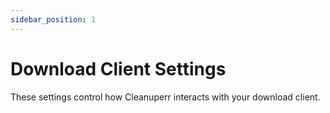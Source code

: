 ```yaml
---
sidebar_position: 1
---
```



# Download Client Settings

These settings control how Cleanuperr interacts with your download client.

<DownloadClientSettings/> 